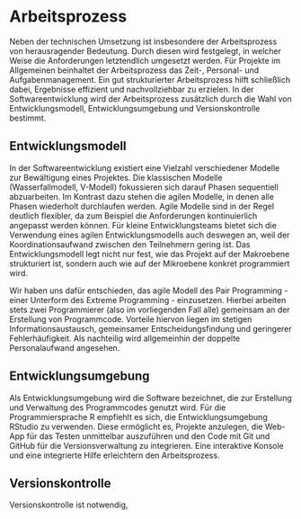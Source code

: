# Arbeitsprozess {#workflow}

Neben der technischen Umsetzung ist insbesondere der Arbeitsprozess von herausragender Bedeutung. Durch diesen wird festgelegt, in welcher Weise die Anforderungen letztendlich umgesetzt werden. Für Projekte im Allgemeinen beinhaltet der Arbeitsprozess das Zeit-, Personal- und Aufgabenmanagement. Ein gut strukturierter Arbeitsprozess hilft schließlich dabei, Ergebnisse effizient und nachvollziehbar zu erzielen. In der Softwareentwicklung wird der Arbeitsprozess zusätzlich durch die Wahl von Entwicklungsmodell, Entwicklungsumgebung und Versionskontrolle bestimmt.

## Entwicklungsmodell

In der Softwareentwicklung existiert eine Vielzahl verschiedener Modelle zur Bewältigung eines Projektes. Die klassischen Modelle (Wasserfallmodell, V-Modell) fokussieren sich darauf Phasen sequentiell abzuarbeiten. Im Kontrast dazu stehen die agilen Modelle, in denen alle Phasen wiederholt durchlaufen werden. Agile Modelle sind in der Regel deutlich flexibler, da zum Beispiel die Anforderungen kontinuierlich angepasst werden können. Für kleine Entwicklungsteams bietet sich die Verwendung eines agilen Entwicklungsmodells auch deswegen an, weil der Koordinationsaufwand zwischen den Teilnehmern gering ist. Das Entwicklungsmodell legt nicht nur fest, wie das Projekt auf der Makroebene strukturiert ist, sondern auch wie auf der Mikroebene konkret programmiert wird.

Wir haben uns dafür entschieden, das agile Modell des Pair Programming - einer Unterform des Extreme Programming - einzusetzen. Hierbei arbeiten stets zwei Programmierer (also im vorliegenden Fall alle) gemeinsam an der Erstellung von Programmcode. Vorteile hiervon liegen im stetigen Informationsaustausch, gemeinsamer Entscheidungsfindung und geringerer Fehlerhäufigkeit. Als nachteilig wird allgemeinhin der doppelte Personalaufwand angesehen.

## Entwicklungsumgebung

Als Entwicklungsumgebung wird die Software bezeichnet, die zur Erstellung und Verwaltung des Programmcodes genutzt wird. Für die Programmiersprache R empfiehlt es sich, die Entwicklungsumgebung RStudio zu verwenden. Diese ermöglicht es, Projekte anzulegen, die Web-App für das Testen unmittelbar auszuführen und den Code mit Git und GitHub für die Versionsverwaltung zu integrieren. Eine interaktive Konsole und eine integrierte Hilfe erleichtern den Arbeitsprozess.

## Versionskontrolle

Versionskontrolle ist notwendig, 